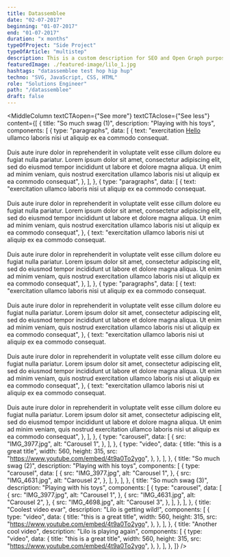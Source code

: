 ```yaml
---
title: Datassemblee
date: "02-07-2017"
beginning: "01-07-2017"
end: "01-07-2017"
duration: "x months"
typeOfProject: "Side Project"
typeOfArticle: "multistep"
description: This is a custom description for SEO and Open Graph purposes, rather than the default generated excerpt. Simply add a description field to the frontmatter. Lorem ipsum dolor sit amet, consectetur adipiscing elit, sed do eiusmod tempor incididunt ut labore et dolore magna aliqua. Ut enim ad minim veniam, quis nostrud exercitation ullamco laboris nisi ut aliquip ex ea commodo consequat. <br><br> Duis aute irure dolor in reprehenderit in voluptate velit esse cillum dolore eu fugiat nulla pariatur. Lorem ipsum dolor sit amet, consectetur adipiscing elit, sed do eiusmod tempor incididunt ut labore et dolore magna aliqua. Ut enim ad minim veniam, quis nostrud exercitation ullamco laboris nisi ut aliquip ex ea commodo consequat.
featuredImage: ./featured-image/lilo_1.jpg
hashtags: "datassemblee test hop hip hup"
techno: "SVG, JavaScript, CSS, HTML"
role: "Solutions Engineer"
path: "/datassemblee"
draft: false
---
```


<MiddleColumn
	textCTAopen={"See more"}
	textCTAclose={"See less"}
	content={[
		{
			title: "So much swag (1)",
			description: "Playing with his toys",
			components: [
				{
					type: "paragraphs",
					data: [
						{
							text: "exercitation <a href='#'>Hello</a> ullamco laboris nisi ut aliquip ex ea commodo consequat. <br><br> Duis aute irure dolor in reprehenderit in voluptate velit esse cillum dolore eu fugiat nulla pariatur. Lorem ipsum dolor sit amet, consectetur adipiscing elit, sed do eiusmod tempor incididunt ut labore et dolore magna aliqua. Ut enim ad minim veniam, quis nostrud exercitation ullamco laboris nisi ut aliquip ex ea commodo consequat",
						},
					],
				},
				{
					type: "paragraphs",
					data: [
						{
							text: "exercitation ullamco laboris nisi ut aliquip ex ea commodo consequat. <br><br> Duis aute irure dolor in reprehenderit in voluptate velit esse cillum dolore eu fugiat nulla pariatur. Lorem ipsum dolor sit amet, consectetur adipiscing elit, sed do eiusmod tempor incididunt ut labore et dolore magna aliqua. Ut enim ad minim veniam, quis nostrud exercitation ullamco laboris nisi ut aliquip ex ea commodo consequat",
						},
						{
							text: "exercitation ullamco laboris nisi ut aliquip ex ea commodo consequat. <br><br> Duis aute irure dolor in reprehenderit in voluptate velit esse cillum dolore eu fugiat nulla pariatur. Lorem ipsum dolor sit amet, consectetur adipiscing elit, sed do eiusmod tempor incididunt ut labore et dolore magna aliqua. Ut enim ad minim veniam, quis nostrud exercitation ullamco laboris nisi ut aliquip ex ea commodo consequat",
						},
					],
				},
				{
					type: "paragraphs",
					data: [
						{
							text: "exercitation ullamco laboris nisi ut aliquip ex ea commodo consequat. <br><br> Duis aute irure dolor in reprehenderit in voluptate velit esse cillum dolore eu fugiat nulla pariatur. Lorem ipsum dolor sit amet, consectetur adipiscing elit, sed do eiusmod tempor incididunt ut labore et dolore magna aliqua. Ut enim ad minim veniam, quis nostrud exercitation ullamco laboris nisi ut aliquip ex ea commodo consequat",
						},
						{
							text: "exercitation ullamco laboris nisi ut aliquip ex ea commodo consequat. <br><br> Duis aute irure dolor in reprehenderit in voluptate velit esse cillum dolore eu fugiat nulla pariatur. Lorem ipsum dolor sit amet, consectetur adipiscing elit, sed do eiusmod tempor incididunt ut labore et dolore magna aliqua. Ut enim ad minim veniam, quis nostrud exercitation ullamco laboris nisi ut aliquip ex ea commodo consequat",
						},
						{
							text: "exercitation ullamco laboris nisi ut aliquip ex ea commodo consequat. <br><br> Duis aute irure dolor in reprehenderit in voluptate velit esse cillum dolore eu fugiat nulla pariatur. Lorem ipsum dolor sit amet, consectetur adipiscing elit, sed do eiusmod tempor incididunt ut labore et dolore magna aliqua. Ut enim ad minim veniam, quis nostrud exercitation ullamco laboris nisi ut aliquip ex ea commodo consequat",
						},
					],
				},
				{
					type: "carousel",
					data: [
						{
							src: "IMG_3977.jpg",
							alt: "Carousel 1",
						},
					],
				},
				{
					type: "video",
					data: {
						title: "this is a great title",
						width: 560,
						height: 315,
						src: "https://www.youtube.com/embed/4t9a0To2ygo",
					},
				},
			],
		},
		{
			title: "So much swag (2)",
			description: "Playing with his toys",
			components: [
				{
					type: "carousel",
					data: [
						{
							src: "IMG_3977.jpg",
							alt: "Carousel 1",
						},
						{
							src: "IMG_4631.jpg",
							alt: "Carousel 2",
						},
					],
				},
			],
		},
		{
			title: "So much swag (3)",
			description: "Playing with his toys",
			components: [
				{
					type: "carousel",
					data: [
						{
							src: "IMG_3977.jpg",
							alt: "Carousel 1",
						},
						{
							src: "IMG_4631.jpg",
							alt: "Carousel 2",
						},
						{
							src: "IMG_4698.jpg",
							alt: "Carousel 3",
						},
					],
				},
			],
		},
		{
			title: "Coolest video evar",
			description: "Lilo is getting wild!",
			components: [
				{
					type: "video",
					data: {
						title: "this is a great title",
						width: 560,
						height: 315,
						src: "https://www.youtube.com/embed/4t9a0To2ygo",
					},
				},
			],
		},
		{
			title: "Another cool video",
			description: "Lilo is playing again",
			components: [
				{
					type: "video",
					data: {
						title: "this is a great title",
						width: 560,
						height: 315,
						src: "https://www.youtube.com/embed/4t9a0To2ygo",
					},
				},
			],
		},
	]}
/>
